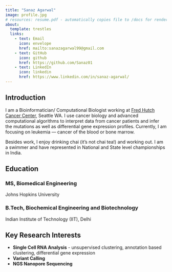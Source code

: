 ```yaml
---
title: "Sanaz Agarwal"
image: profile.jpg
# resources: resume.pdf - automatically copies file to /docs for rendering
about:
  template: trestles
  links:
    - text: Email
      icon: envelope
      href: mailto:sanazagarwal99@gmail.com
    - text: GitHub
      icon: github
      href: https://github.com/Sanaz01
    - text: LinkedIn
      icon: linkedin
      href: https://www.linkedin.com/in/sanaz-agarwal/
---
```


## Introduction

I am a Bioinformatician/ Computational Biologist working at [Fred Hutch Cancer Center](https://www.fredhutch.org/), Seattle WA. I use cancer biology and advanced computational algorithms to interpret data from cancer patients and infer the mutations as well as differential gene expression profiles. Currently, I am focusing on leukemia — cancer of the blood or bone marrow.

Besides work, I enjoy drinking chai (it's not chai tea!) and working out. I am a swimmer and have represented in National and State level championships in India.

## Education

### MS, Biomedical Engineering
Johns Hopkins University

### B.Tech, Biochemical Engineering and Biotechnology
Indian Institute of Technology (IIT), Delhi

## Key Research Interests

- **Single Cell RNA Analysis** - unsupervised clustering, annotation based clustering, differential gene expression
- **Variant Calling**
- **NGS Nanopore Sequencing**
